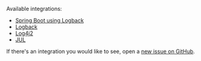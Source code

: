 Available integrations:
- [Spring Boot using Logback](/platforms/java/guides/spring-boot/logging-frameworks/)
- [Logback](/platforms/java/guides/logback/logs/)
- [Log4j2](/platforms/java/guides/log4j2/logs/)
- [JUL](/platforms/java/guides/jul/logs/)

If there's an integration you would like to see, open a [new issue on GitHub](https://github.com/getsentry/sentry-java/issues/new/choose).

